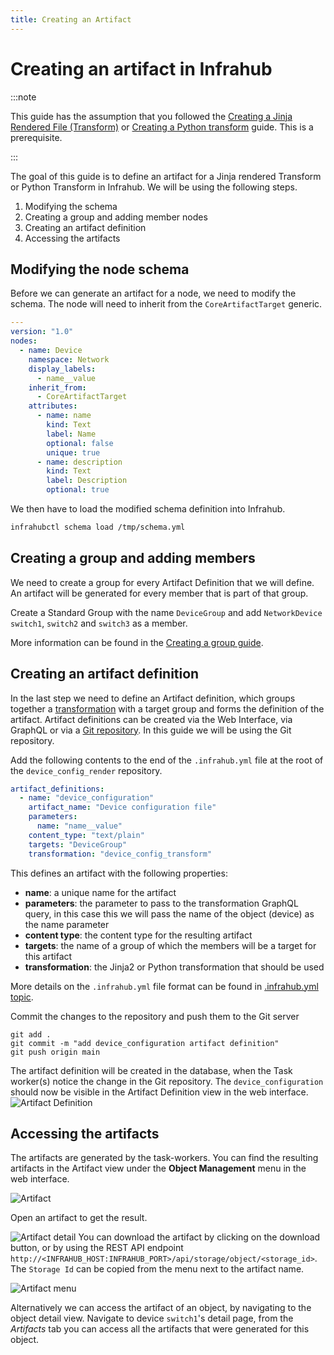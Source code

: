 ```yaml
---
title: Creating an Artifact
---
```



# Creating an artifact in Infrahub

:::note

This guide has the assumption that you followed the [Creating a Jinja Rendered File (Transform)](./jinja2-transform.mdx) or [Creating a Python transform](./python-transform.mdx) guide. This is a prerequisite.

:::

The goal of this guide is to define an artifact for a Jinja rendered Transform or Python Transform in Infrahub. We will be using the following steps.

1. Modifying the schema
2. Creating a group and adding member nodes
2. Creating an artifact definition
3. Accessing the artifacts

## Modifying the node schema

Before we can generate an artifact for a node, we need to modify the schema. The node will need to inherit from the `CoreArtifactTarget` generic.

```yaml
---
version: "1.0"
nodes:
  - name: Device
    namespace: Network
    display_labels:
      - name__value
    inherit_from:
      - CoreArtifactTarget
    attributes:
      - name: name
        kind: Text
        label: Name
        optional: false
        unique: true
      - name: description
        kind: Text
        label: Description
        optional: true
```

We then have to load the modified schema definition into Infrahub.

```bash
infrahubctl schema load /tmp/schema.yml
```

## Creating a group and adding members

We need to create a group for every Artifact Definition that we will define. An artifact will be generated for every member that is part of that group.

Create a Standard Group with the name `DeviceGroup` and add `NetworkDevice` `switch1`, `switch2` and `switch3` as a member.

More information can be found in the [Creating a group guide](./groups.mdx).

<center>
  <VideoPlayer url='https://www.youtube.com/watch?v=ASGMKZVLCbY' light />
</center>

## Creating an artifact definition

In the last step we need to define an Artifact definition, which groups together a [transformation](../topics/transformation.mdx) with a target group and forms the definition of the artifact. Artifact definitions can be created via the Web Interface, via GraphQL or via a [Git repository](../topics/repository.mdx). In this guide we will be using the Git repository.

Add the following contents to the end of the `.infrahub.yml` file at the root of the `device_config_render` repository.

```yaml
artifact_definitions:
  - name: "device_configuration"
    artifact_name: "Device configuration file"
    parameters:
      name: "name__value"
    content_type: "text/plain"
    targets: "DeviceGroup"
    transformation: "device_config_transform"
```

This defines an artifact with the following properties:

- **name**: a unique name for the artifact
- **parameters**: the parameter to pass to the transformation GraphQL query, in this case this we will pass the name of the object (device) as the name parameter
- **content type**: the content type for the resulting artifact
- **targets**: the name of a group of which the members will be a target for this artifact
- **transformation**: the Jinja2 or Python transformation that should be used

More details on the `.infrahub.yml` file format can be found in [.infrahub.yml topic](../topics/infrahub-yml.mdx).

Commit the changes to the repository and push them to the Git server

```shell
git add .
git commit -m "add device_configuration artifact definition"
git push origin main
```

The artifact definition will be created in the database, when the Task worker(s) notice the change in the Git repository. The `device_configuration` should now be visible in the Artifact Definition view in the web interface.
![Artifact Definition](../media/guides/artifact/artifact_definition.png)

## Accessing the artifacts

The artifacts are generated by the task-workers. You can find the resulting artifacts in the Artifact view under the **Object Management** menu in the web interface.

![Artifact](../media/guides/artifact/artifact_view.png)

Open an artifact to get the result.

![Artifact detail](../media/guides/artifact/artifact_detail.png)
You can download the artifact by clicking on the download button, or by using the REST API endpoint `http://<INFRAHUB_HOST:INFRAHUB_PORT>/api/storage/object/<storage_id>`. The `Storage Id` can be copied from the menu next to the artifact name.

![Artifact menu](../media/guides/artifact/artifact_menu.png)

Alternatively we can access the artifact of an object, by navigating to the object detail view. Navigate to device `switch1`'s detail page, from the *Artifacts* tab you can access all the artifacts that were generated for this object.
